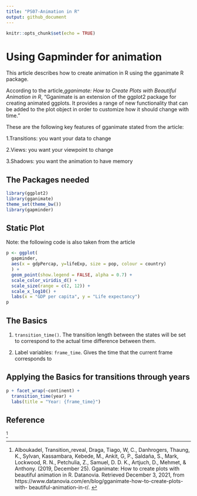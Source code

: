 ```yaml
---
title: "PS07-Animation in R"
output: github_document
---
```


```r
knitr::opts_chunk$set(echo = TRUE)
```

# Using Gapminder for animation 


This article describes how to create animation in R using the gganimate R 
package.

According to the article,*gganimate: How to Create Plots with Beautiful
  Animation in R*,
"Gganimate is an extension of the ggplot2 package for creating animated ggplots.
It provides a range of new functionality that can be added to the plot object 
in order to customize how it should change with time."

These are the following key features of gganimate stated from the article:

1.Transitions: you want your data to change

2.Views: you want your viewpoint to change

3.Shadows: you want the animation to have memory

## The Packages needed 


```r
library(ggplot2)
library(gganimate)
theme_set(theme_bw())
library(gapminder)
```


## Static Plot 

Note: the following code is also taken from the article
```r
p <- ggplot(
  gapminder, 
  aes(x = gdpPercap, y=lifeExp, size = pop, colour = country)
  ) +
  geom_point(show.legend = FALSE, alpha = 0.7) +
  scale_color_viridis_d() +
  scale_size(range = c(2, 12)) +
  scale_x_log10() +
  labs(x = "GDP per capita", y = "Life expectancy")
p

```

## The Basics 

1.  `transition_time()`. The transition length between the states will be set to
correspond to the actual time difference between them.

2. Label variables: `frame_time`. Gives 
the time that the current frame corresponds to



## Applying the Basics for transitions through years


```r
p + facet_wrap(~continent) +
  transition_time(year) +
  labs(title = "Year: {frame_time}")
```



##  Reference
^[Alboukadel, Transition_reveal, 
Draga, Tiago, W, C., Danhrogers, Thaung, K., Sylvan, 
Kassambara, Kebede, M., Ankit, G, P., Saldaña, S., Mark, 
Lockwood, R. N., Petchulia, Z., Samuel, D. D. K., Artjuch, D., Mehmet, 
&amp; Anthony. (2019, December 25). Gganimate: How to create plots with 
beautiful animation in R. Datanovia. Retrieved December 3, 2021, from https://www.datanovia.com/en/blog/gganimate-how-to-create-plots-with-
beautiful-animation-in-r/. ]
